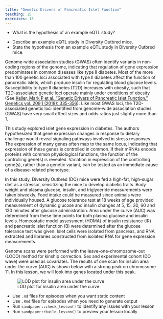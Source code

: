 ```yaml
---
title: "Genetic Drivers of Pancreatic Islet Function"
teaching: 15
exercises: 15
---
```


:::::::::::::::::::::::::::::::::::::: questions 

- What is the hypothesis of an example eQTL study?

::::::::::::::::::::::::::::::::::::::::::::::::

::::::::::::::::::::::::::::::::::::: objectives

- Describe an example eQTL study in Diversity Outbred mice.
- State the hypothesis from an example eQTL study in Diversity Outbred mice.

::::::::::::::::::::::::::::::::::::::::::::::::

Genome-wide association studies (GWAS) often identify variants in non-coding 
regions of the genome, indicating that regulation of gene expression 
predominates in common diseases like type II diabetes. Most of the more than 100 
genetic loci associated with type II diabetes affect the function of pancreatic 
islets, which produce insulin for regulating blood glucose levels. 
Susceptibility to type II diabetes (T2D) increases with obesity, such that 
T2D-associated genetic loci operate mainly under conditions of obesity (See 
[Keller, Mark P et al. “Genetic Drivers of Pancreatic Islet Function.” Genetics vol. 209,1 (2018): 335-356](https://www.ncbi.nlm.nih.gov/pmc/articles/PMC5937189/)). Like 
most GWAS loci, the T2D-associated genetic loci identified from genome-wide 
association studies (GWAS) have very small effect sizes and odds ratios just 
slightly more than 1.

This study explored islet gene expression in diabetes. The authors hypothesized 
that gene expression changes in response to dietary challenge would reveal 
signaling pathways involved in stress responses. The expression of many genes
often map to the same locus, indicating that expression of these genes is
controlled in common. If their mRNAs encode proteins with common physiological 
functions, the function of the controlling gene(s) is revealed. Variation in 
expression of the controlling gene(s), rather than a genetic variant, can be 
tested as an immediate cause of a disease-related phenotype.

In this study, Diversity Outbred (DO) mice were fed a high-fat, high-sugar diet 
as a stressor, sensitizing the mice to develop diabetic traits. Body weight and 
plasma glucose, insulin, and triglyceride measurements were taken biweekly. 
Food intake could be measured since animals were individually housed. A glucose 
tolerance test at 18 weeks of age provided measurement of dynamic glucose and 
insulin changes at 5, 15, 30, 60 and 120 minutes after glucose administration. 
Area under the curve (AUC) was determined from these time points for both plasma 
glucose and insulin levels. Homeostatic model assessment (HOMA) of insulin 
resistance (IR) and pancreatic islet function (B) were determined after the 
glucose tolerance test was given. Islet cells were isolated from pancreas, and 
RNA extracted and libraries constructed from isolated RNA for gene expression 
measurements.

Genome scans were performed with the leave-one-chromosome-out (LOCO) method for
kinship correction. Sex and experimental cohort (DO wave) were used as 
covariates. The results of one scan for insulin area under the curve (AUC) is 
shown below with a strong peak on chromosome 11. In this lesson, we will look
into genes located under this peak.

![LOD plot for insulin area under the curve](fig/insulin-auc-lod-plot.png)  

::::::::::::::::::::::::::::::::::::: keypoints 

- Use `.md` files for episodes when you want static content
- Use `.Rmd` files for episodes when you need to generate output
- Run `sandpaper::check_lesson()` to identify any issues with your lesson
- Run `sandpaper::build_lesson()` to preview your lesson locally

::::::::::::::::::::::::::::::::::::::::::::::::
